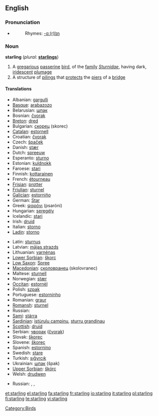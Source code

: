 {{see|Starling}}
==English==

===Pronunciation===
* {{IPA|/'stɑɽlɪŋ/}}
*: Rhymes: [[Rhymes:English:-ɑː(r)lɪŋ|-ɑː(r)lɪŋ]]

===Noun===
'''starling'''  (''plural:'' '''[[starlings]]''')

# A [[gregarious]] [[passerine]] [[bird]], of the [[family]] ''[[Sturnidae]]'', having dark, [[iridescent]] [[plumage]]
# A structure of [[piling]]s that [[protect]]s the [[pier]]s of a [[bridge]]

====Translations====
{{trans-top|bird}}
* Albanian: [[gargulli]]
* [[Basque]]: [[arabazozo]]
* Belarusian: [[шпак]] {{m}}
* Bosnian: [[čvorak]] {{m}}
* [[Breton]]: [[dred]]
* Bulgarian: [[скорец]] (skorec) {{m}}
* [[Catalan]]: [[estornell]]
* Croatian: [[čvorak]]
* Czech: [[špaček]]
* Danish: [[stær]]
* Dutch: [[spreeuw]] {{m}}
* Esperanto: [[sturno]]
* Estonian: [[kuldnokk]]
* Faroese: [[stari]]
* Finnish: [[kottarainen]]
* French: [[étourneau]] {{m}}
* [[Frisian]]: [[protter]]
* [[Friulian]]: [[sturnel]]
* [[Galician]]: [[estorniño]] {{m}}
* German: [[Star]] {{m}}
* Greek: [[ψαρόνι]] (psaróni) {{n}}
* Hungarian: [[seregély]]
* Icelandic: [[stari]]
* Irish: [[druid]]
* Italian: [[storno]] {{m}}
* [[Ladin]]: [[storno]]
{{trans-mid}}
* Latin: [[sturnus]] {{m}}
* Latvian: [[mājas strazds]]
* Lithuanian: [[varnėnas]] {{m}}
* [[Lower Sorbian]]: [[škorc]]
* [[Low Saxon]]: [[Spree]] {{m|f}}
* [[Macedonian]]: [[сколовранец]] (skolovranec)
* Maltese: [[sturnell]]
* Norwegian: [[stær]]
* [[Occitan]]: [[estornèl]] {{m}}
* Polish: [[szpak]] {{m}}
* Portuguese: [[estorninho]] {{m}}
* Romanian: [[graur]]
* [[Romansh]]: [[sturnel]]
* Russian: {{t|ru|скворец|m|sc=Cyrl|tr=skvor'éc}}
* [[Sami]]: [[stárra]]
* [[Sardinian]]: [[istùrulu campinu]], [[sturru grandinau]]
* [[Scottish]]: [[druid]]
* Serbian: [[чворак]] ([[čvorak]])
* Slovak: [[škorec]]
* Slovene: [[škorec]] {{m}}
* Spanish: [[estornino]] {{m}}
* Swedish: [[stare]]
* Turkish: [[sığyrcık]]
* Ukrainian: [[шпак]] (špak)
* [[Upper Sorbian]]: [[škórc]]
* Welsh: [[drudwen]]
{{trans-bottom}}

{{trans-top|pilings}}
{{trans-mid}}
*Russian: {{t|ru|водорез|m|sc=Cyrl|tr=vodor'éz}}, {{t|ru|волнорез|m|sc=Cyrl|tr=volnor'éz}}, {{t|ru|ледорез|m|sc=Cyrl|tr=l'edor'éz}}
{{trans-bottom}}

[[Category:Birds]]

[[et:starling]]
[[el:starling]]
[[fa:starling]]
[[fr:starling]]
[[io:starling]]
[[it:starling]]
[[pl:starling]]
[[fi:starling]]
[[te:starling]]
[[vi:starling]]